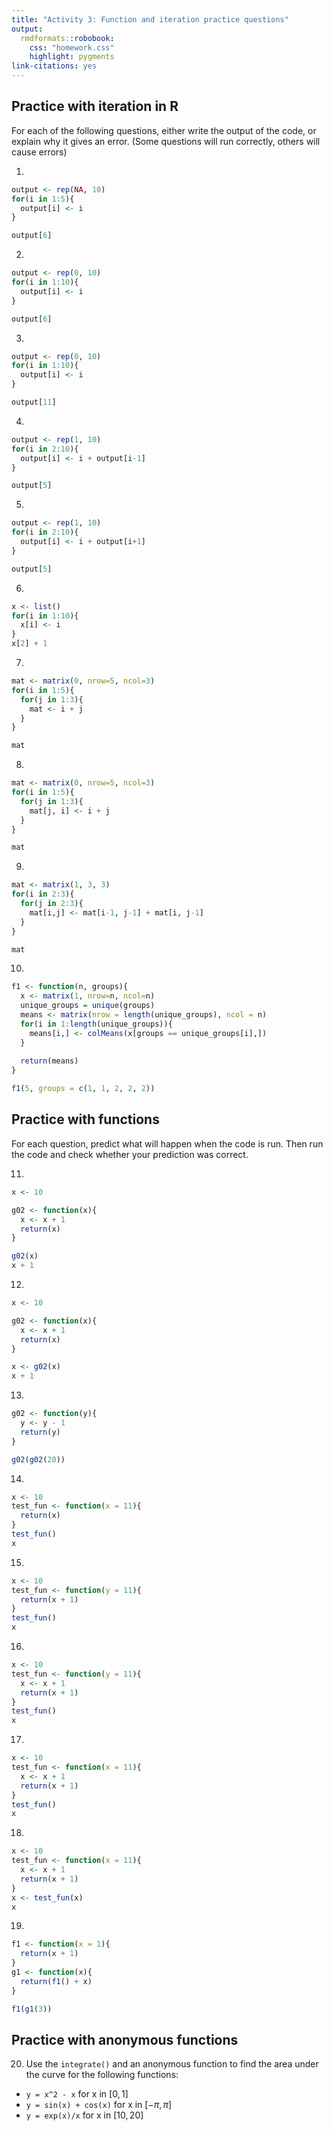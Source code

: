 ```yaml
---
title: "Activity 3: Function and iteration practice questions"
output: 
  rmdformats::robobook:
    css: "homework.css"
    highlight: pygments
link-citations: yes
---
```


## Practice with iteration in R

For each of the following questions, either write the output of the code, or explain why it gives an error. (Some questions will run correctly, others will cause errors)

1.

```r
output <- rep(NA, 10)
for(i in 1:5){
  output[i] <- i
}

output[6]
```

2.

```r
output <- rep(0, 10)
for(i in 1:10){
  output[i] <- i
}

output[6]
```

3. 

```r
output <- rep(0, 10)
for(i in 1:10){
  output[i] <- i
}

output[11]
```

4. 

```r
output <- rep(1, 10)
for(i in 2:10){
  output[i] <- i + output[i-1]
}

output[5]
```

5. 

```r
output <- rep(1, 10)
for(i in 2:10){
  output[i] <- i + output[i+1]
}

output[5]
```

6.

```r
x <- list()
for(i in 1:10){
  x[i] <- i
}
x[2] + 1
```

7.

```r
mat <- matrix(0, nrow=5, ncol=3)
for(i in 1:5){
  for(j in 1:3){
    mat <- i + j
  }
}

mat
```

8.

```r
mat <- matrix(0, nrow=5, ncol=3)
for(i in 1:5){
  for(j in 1:3){
    mat[j, i] <- i + j
  }
}

mat
```

9.

```r
mat <- matrix(1, 3, 3)
for(i in 2:3){
  for(j in 2:3){
    mat[i,j] <- mat[i-1, j-1] + mat[i, j-1]
  }
}

mat
```

10.

```r
f1 <- function(n, groups){
  x <- matrix(1, nrow=n, ncol=n)
  unique_groups = unique(groups)
  means <- matrix(nrow = length(unique_groups), ncol = n)
  for(i in 1:length(unique_groups)){
    means[i,] <- colMeans(x[groups == unique_groups[i],])
  }
  
  return(means)
}

f1(5, groups = c(1, 1, 2, 2, 2))
```

## Practice with functions

For each question, predict what will happen when the code is run. Then run the code and check whether your prediction was correct.

11. 

```r
x <- 10

g02 <- function(x){
  x <- x + 1
  return(x)
}

g02(x)
x + 1
```

12.

```r
x <- 10

g02 <- function(x){
  x <- x + 1
  return(x)
}

x <- g02(x)
x + 1
```

13. 

```r
g02 <- function(y){
  y <- y - 1
  return(y)
}

g02(g02(20))
```

14. 

```r
x <- 10
test_fun <- function(x = 11){
  return(x)
}
test_fun()
x
```

15. 

```r
x <- 10
test_fun <- function(y = 11){
  return(x + 1)
}
test_fun()
x
```

16. 

```r
x <- 10
test_fun <- function(y = 11){
  x <- x + 1
  return(x + 1)
}
test_fun()
x
```

17. 

```r
x <- 10
test_fun <- function(x = 11){
  x <- x + 1
  return(x + 1)
}
test_fun()
x
```

18. 

```r
x <- 10
test_fun <- function(x = 11){
  x <- x + 1
  return(x + 1)
}
x <- test_fun(x)
x
```

19.

```r
f1 <- function(x = 1){
  return(x + 1)
}
g1 <- function(x){
  return(f1() + x)
}

f1(g1(3))
```

## Practice with anonymous functions

20. Use the `integrate()` and an anonymous function to find the area under the curve for the following functions:

* `y = x^2 - x` for x in $[0, 1]$
* `y = sin(x) + cos(x)` for x in $[-\pi, \pi]$
* `y = exp(x)/x` for x in $[10, 20]$